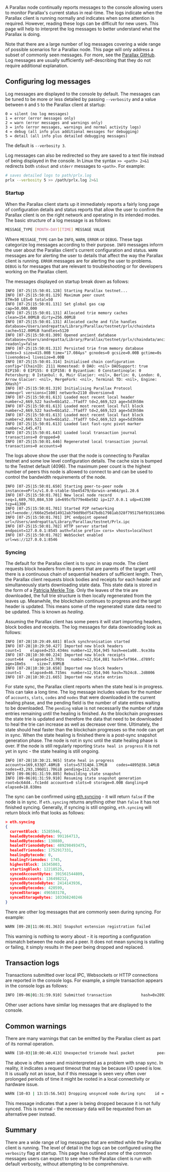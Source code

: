 A Parallax node continually reports messages to the console allowing users to monitor Parallax's current status in real-time. The logs indicate when the Parallax client is running normally and indicates when some attention is required. However, reading these logs can be difficult for new users. This page will help to interpret the log messages to better understand what the Parallax is doing.

Note that there are a large number of log messages covering a wide range of possible scenarios for a Parallax node. This page will only address a subset of commonly seen messages. For more, see the [Parallax GitHub](https://github.com/microstack-tech/parallax/). Log messages are usually sufficiently self-describing that they do not require additional explanation.

## Configuring log messages

Log messages are displayed to the console by default. The messages can be tuned to be more or less detailed by passing `--verbosity` and a value between `0` and `5` to the Parallax client at startup:

```
0 = silent (no log messages)
1 = error (error messages only)
2 = warn (error messages and warnings only)
3 = info (error messages, warnings and normal activity logs)
4 = debug (all info plus additional messages for debugging)
5 = detail (all info plus detailed debugging messages)
```

The default is `--verbosity 3`.

Log messages can also be redirected so they are saved to a text file instead of being displayed in the console. In Linux the syntax `>> <path> 2>&1` redirects both `stdout` and `stderr` messages to `<path>`. For example:

```sh
# saves detailed logs to path/prlx.log
prlx --verbosity 5 >> /path/prlx.log 2>&1
```

### Startup

When the Parallax client starts up it immediately reports a fairly long page of configuration details and status reports that allow the user to confirm the Parallax client is on the right network and operating in its intended modes. The basic structure of a log message is as follows:

```sh
MESSAGE_TYPE [MONTH-DAY][TIME] MESSAGE VALUE
```

Where `MESSAGE_TYPE` can be `INFO`, `WARN`, `ERROR` or `DEBUG`. These tags categorize log messages according to their purpose. `INFO` messages inform the user about the Parallax client's current configuration and status. `WARN` messages are for alerting the user to details that affect the way the Parallax client is running. `ERROR` messages are for alerting the user to problems. `DEBUG` is for messages that are relevant to troubleshooting or for developers working on the Parallax client.

The messages displayed on startup break down as follows:

```
INFO [07-25|15:50:01.128] Starting Parallax testnet...
INFO [07-25|15:50:01.129] Maximum peer count                       ETH=50 LES=0 total=50
INFO [07-25|15:50:01.131] Set global gas cap                       cap=50,000,000
INFO [07-25|15:50:01.131] Allocated trie memory caches             clean=154.00MiB dirty=256.00MiB
INFO [07-25|15:50:01.131] Allocated cache and file handles         database=/Users/andrepatta/Library/Parallax/testnet/prlx/chaindata cache=512.00MiB handles=5120
INFO [07-25|15:50:01.309] Opened ancient database                  database=/Users/andrepatta/Library/Parallax/testnet/prlx/chaindata/ancient readonly=false
INFO [07-25|15:50:01.313] Persisted trie from memory database      nodes=3 size=415.00B time="17.084µs" gcnodes=0 gcsize=0.00B gctime=0s livenodes=1 livesize=0.00B
INFO [07-25|15:50:01.314] Initialised chain configuration          config="{ChainID: 2111 Homestead: 0 DAO: <nil> DAOSupport: true EIP150: 0 EIP155: 0 EIP158: 0 Byzantium: 0 Constantinople: 0 Petersburg: 0 Istanbul: 0, Muir Glacier: <nil>, Berlin: 0, London: 0, Arrow Glacier: <nil>, MergeFork: <nil>, Terminal TD: <nil>, Engine: XHash}"
INFO [07-25|15:50:01.319] Initialising Parallax Protocol        name=prl versions=[100] network=2110 dbversion=8
INFO [07-25|15:50:01.613] Loaded most recent local header          number=2,669,522 hash=6b1a52..7fadf7 td=2,669,523 age=5d3h58m
INFO [07-25|15:50:01.613] Loaded most recent local full block      number=2,669,522 hash=6b1a52..7fadf7 td=2,669,523 age=5d3h58m
INFO [07-25|15:50:01.613] Loaded most recent local fast block      number=2,669,522 hash=6b1a52..7fadf7 td=2,669,523 age=5d3h58m
INFO [07-25|15:50:01.613] Loaded last fast-sync pivot marker       number=2,645,471
INFO [07-25|15:50:01.643] Loaded local transaction journal         transactions=0 dropped=0
INFO [07-25|15:50:01.646] Regenerated local transaction journal    transactions=0 accounts=0
```

The logs above show the user that the node is connecting to Parallax testnet and some low level configuration details. The cache size is bumped to the Testnet default (4096). The maximum peer count is the highest number of peers this node is allowed to connect to and can be used to control the bandwidth requirements of the node.

```
INFO [07-25|15:50:01.650] Starting peer-to-peer node               instance=ePrlx/v1.0.0-stable-5be45479/darwin-arm64/go1.20.6
INFO [07-25|15:50:01.701] New local node record                    seq=1,689,703,084,530 id=695cfb779e4be582 ip=127.0.0.1 udp=41300 tcp=41300
INFO [07-25|15:50:01.701] Started P2P networking                   self=enode://666e25ebd14912ab79dd9bdf547bdb17981ab328f79517b0f8191109daaeef7c54f4dead8fb7777726dd7a599cedc16cf006961716be181ee37efddb47ef0383@127.0.0.1:41300
INFO [07-25|15:50:01.701] IPC endpoint opened                      url=/Users/andrepatta/Library/Parallax/testnet/Prlx.ipc
INFO [07-25|15:50:01.702] HTTP server started                      endpoint=127.0.0.1:8545 auth=false prefix= cors= vhosts=localhost
INFO [07-25|15:50:01.702] WebSocket enabled                        url=ws://127.0.0.1:8546
```

### Syncing

The default for the Parallax client is to sync in snap mode. The client requests block headers from its peers that are parents of the target until there is a continuous chain of sequential headers of sufficient length. Then, the Parallax client requests block bodies and receipts for each header and simultaneously starts downloading state data. This state data is stored in the form of a [Patricia Merkle Trie](../../parallax-protocol/advanced/data-structures/patricia-trie). Only the leaves of the trie are downloaded, the full trie structure is then locally regenerated from the leaves up. Meanwhile, the blockchain continues to progress and the target header is updated. This means some of the regenerated state data need to be updated. This is known as *healing*.

Assuming the Parallax client has some peers it will start importing headers, block bodies and receipts. The log messages for data downloading look as follows:

```
INFO [07-28|10:29:49.681] Block synchronisation started
INFO [07-28|10:29:50.427] Imported new block headers               count=1    elapsed=253.434ms number=12,914,945 hash=ee1a08..9ce38a
INFO [07-28|10:30:00.224] Imported new block receipts              count=64   elapsed=13.703s   number=12,914,881 hash=fef964..d789fc age=18m5s     size=7.69MiB
INFO [07-28|10:30:18.658] Imported new block headers               count=1    elapsed=46.715ms  number=12,914,946 hash=7b24c8..2d8006
INFO [07-28|10:30:21.665] Imported new state entries
```

For state sync, the Parallax client reports when the state heal is in progress. This can take a long time. The log message includes values for the number of `accounts`, `slots`, `codes` and `nodes` that were downloaded in the current healing phase, and the pending field is the number of state entires waiting to be downloaded. The `pending` value is not necessarily the number of state entries remaining until the healing is finished. As the blockchain progresses the state trie is updated and therefore the data that need to be downloaded to heal the trie can increase as well as decrease over time. Ultimately, the state should heal faster than the blockchain progresses so the node can get in sync. When the state healing is finished there is a post-sync snapshot generation phase. The node is not in sync until the state healing phase is over. If the node is still regularly reporting `State heal in progress` it is not yet in sync - the state healing is still ongoing.

```
INFO [07-28|10:30:21.965] State heal in progress                   accounts=169,633@7.48MiB  slots=57314@4.17MiB    codes=4895@38.14MiB nodes=43,293,196@11.70GiB pending=112,626
INFO [09-06|01:31:59.885] Rebuilding state snapshot
INFO [09-06|01:31:59.910] Resuming state snapshot generation root=bc64d4..fc1edd accounts=0 slots=0 storage=0.00B dangling=0 elapsed=18.838ms
```

The sync can be confirmed using [eth.syncing](../../parallax-protocol/parallax-stack/apis/json-rpc) - it will return `false` if the node is in sync. If `eth.syncing` returns anything other than `false` it has not finished syncing. Generally, if syncing is still ongoing, `eth.syncing` will return block info that looks as follows:

```json
> eth.syncing
{
  currentBlock: 15285946,
  healedBytecodeBytes: 991164713,
  healedBytecodes: 130880,
  healedTrienodeBytes: 489298493475,
  healedTrienodes: 1752917331,
  healingBytecode: 0,
  healingTrienodes: 1745,
  highestBlock: 16345003,
  startingBlock: 12218525,
  syncedAccountBytes: 391561544809,
  syncedAccounts: 136498212,
  syncedBytecodeBytes: 2414143936,
  syncedBytecodes: 420599,
  syncedStorage: 496503178,
  syncedStorageBytes: 103368240246
}
```

There are other log messages that are commonly seen during syncing. For example:

```sh
WARN [09-28|11:06:01.363] Snapshot extension registration failed
```

This warning is nothing to worry about - it is reporting a configuration mismatch between the node and a peer. It does not mean syncing is stalling or failing, it simply results in the peer being dropped and replaced.

## Transaction logs

Transactions submitted over local IPC, Websockets or HTTP connections are reported in the console logs. For example, a simple transaction appears in the console logs as follows:

```sh
INFO [09-06|01:31:59.910] Submitted transaction             hash=0x2893b70483bf1791b550e5a93763058b0abf7c6d9e6201e07212dbc64d4764532 from: 0xFB48587362536C606d6e89f717Fsd229673246e6 nonce: 43 recipient: 0x7C60662d63536e89f717F9673sd22246F6eB4858 value: 100,000,000,000,000,000
```

Other user actions have similar log messages that are displayed to the console.

## Common warnings

There are many warnings that can be emitted by the Parallax client as part of its normal operation.

```sh
WARN [10-03|18:00:40.413] Unexpected trienode heal packet          peer=9f0e8fbf         reqid=6,915,308,639,612,522,441
```

The above is often seen and misinterpreted as a problem with snap sync. In reality, it indicates a request timeout that may be because I/O speed is low. It is usually not an issue, but if this message is seen very often over prolonged periods of time it might be rooted in a local connectivity or hardware issue.

```sh
WARN [10-03 | 13:15:56.543] Dropping unsynced node during sync    id = e2fdc0d92d70953 conn = ...
```

This message indicates that a peer is being dropped because it is not fully synced. This is normal - the necessary data will be requested from an alternative peer instead.

## Summary

There are a wide range of log messages that are emitted while the Parallax client is running. The level of detail in the logs can be configured using the `verbosity` flag at startup. This page has outlined some of the common messages users can expect to see when the Parallax client is run with default verbosity, without attempting to be comprehensive.
